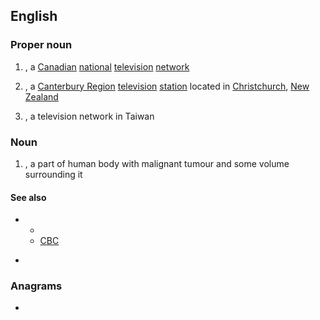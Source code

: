 ==English==
{{wikipedia}}

===Proper noun===
{{en-proper noun}}

# {{lb|en|Canada}} {{initialism of|{{w|Canadian Television}}|lang=en|dot=}}, a [[Canadian]] [[national]] [[television]] [[network]]
# {{lb|en|New Zealand}} {{initialism of|{{w|Canterbury Television}}|lang=en|dot=}}, a [[Canterbury Region]] [[television]] [[station]] located in [[Christchurch]], [[New Zealand]]
# {{lb|en|Taiwan}} {{initialism of|{{w|China Television}}|lang=en|dot=}}, a television network in Taiwan

===Noun===
{{en-noun}}

# {{label|en|medicine}} {{initialism of|clinical target volume|lang=en|dot=}}, a part of human body with malignant tumour and some volume surrounding it

====See also====
* {{sense|Canada}}
** {{projectlink|wikipedia|CTV Television Network}}
** [[CBC]]
* {{sense|New Zeland}} {{projectlink|wikipedia|Canterbury Television}}

===Anagrams===
* {{anagrams|en|a=ctv|CVT}}